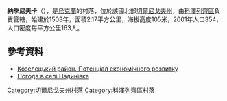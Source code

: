 '''納季尼夫卡'''（{{lang-uk|Надинівка}}），是[[烏克蘭|烏克蘭]]的村落，位於該國北部[[切爾尼戈夫州|切爾尼戈夫州]]，由[[科澤列齊區|科澤列齊區]]負責管轄，始建於1503年，面積2.17平方公里，海拔高度105米，2001年人口354，人口密度每平方公里163人。

==參考資料==
*[http://cg.gov.ua/web_docs/1/2014/03/docs/KOZELETS.PDF Козелецький район. Потенціал економічного розвитку] {{Wayback|url=http://cg.gov.ua/web_docs/1/2014/03/docs/KOZELETS.PDF |date=20151222113731 }}
* [http://weather.in.ua/ua/chernigovskaja/16570 Погода в селі Надинівка] {{Wayback|url=http://weather.in.ua/ua/chernigovskaja/16570 |date=20160305083023 }}

{{coord|51|12|48|N|31|4|23|E|scale:100000|display=title}}

[[Category:切爾尼戈夫州村落|Category:切爾尼戈夫州村落]]
[[Category:科澤列齊區村落|Category:科澤列齊區村落]]


{{Chernihiv-geo-stub}}